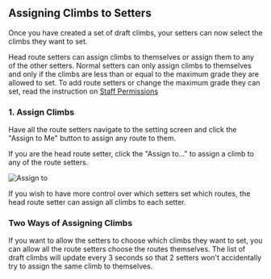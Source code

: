 
## Assigning Climbs to Setters

<VideoPlaylist videoId="ISSFIWjcvAs" />

Once you have created a set of draft climbs, your setters can now select the climbs they want to set.

Head route setters can assign climbs to themselves or assign them to any of the other setters. Normal setters can only assign climbs to themselves and only if the climbs are less than or equal to the maximum grade they are allowed to set. To add route setters or change the maximum grade they can set, read the instruction on [Staff Permissions](/gym-management/staff-permissions)

### 1. Assign Climbs

Have all the route setters navigate to the setting screen and click the "Assign to Me" button to assign any route to them.

If you are the head route setter, click the "Assign to..." to assign a climb to any of the route setters.

![Assign to](../images/assign-to.png)

If you wish to have more control over which setters set which routes, the head route setter can assign all climbs to each setter.

### Two Ways of Assigning Climbs

If you want to allow the setters to choose which climbs they want to set, you can allow all the route setters choose the routes themselves. The list of draft climbs will update every 3 seconds so that 2 setters won't accidentally try to assign the same climb to themselves.
